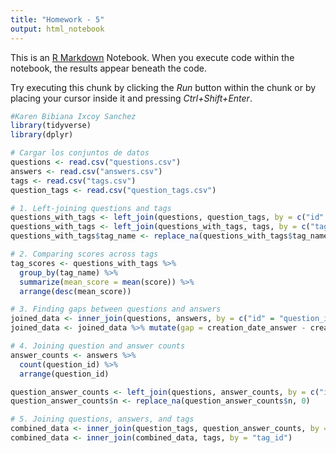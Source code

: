 ```yaml
---
title: "Homework - 5"
output: html_notebook
---
```


This is an [R Markdown](http://rmarkdown.rstudio.com) Notebook. When you execute code within the notebook, the results appear beneath the code. 

Try executing this chunk by clicking the *Run* button within the chunk or by placing your cursor inside it and pressing *Ctrl+Shift+Enter*. 

```r
#Karen Bibiana Ixcoy Sanchez
library(tidyverse)
library(dplyr)

# Cargar los conjuntos de datos
questions <- read.csv("questions.csv")
answers <- read.csv("answers.csv")
tags <- read.csv("tags.csv")
question_tags <- read.csv("question_tags.csv")

# 1. Left-joining questions and tags
questions_with_tags <- left_join(questions, question_tags, by = c("id" = "question_id"))
questions_with_tags <- left_join(questions_with_tags, tags, by = c("tag_id" = "id"))
questions_with_tags$tag_name <- replace_na(questions_with_tags$tag_name, "only-r")

# 2. Comparing scores across tags
tag_scores <- questions_with_tags %>%
  group_by(tag_name) %>%
  summarize(mean_score = mean(score)) %>%
  arrange(desc(mean_score))

# 3. Finding gaps between questions and answers
joined_data <- inner_join(questions, answers, by = c("id" = "question_id"), suffix = c("_question", "_answer"))
joined_data <- joined_data %>% mutate(gap = creation_date_answer - creation_date_question)

# 4. Joining question and answer counts
answer_counts <- answers %>%
  count(question_id) %>%
  arrange(question_id)

question_answer_counts <- left_join(questions, answer_counts, by = c("id" = "question_id"))
question_answer_counts$n <- replace_na(question_answer_counts$n, 0)

# 5. Joining questions, answers, and tags
combined_data <- inner_join(question_tags, question_answer_counts, by = "question_id")
combined_data <- inner_join(combined_data, tags, by = "tag_id")


```


